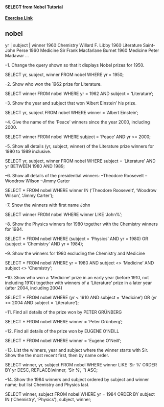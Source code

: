 #### SELECT from Nobel Tutorial
#### [Exercise Link](http://sqlzoo.net/wiki/SELECT_from_Nobel_Tutorial)

nobel
----------------------------
yr | subject | winner
1960	Chemistry	Willard F. Libby
1960	Literature	Saint-John Perse
1960	Medicine	Sir Frank Macfarlane Burnet
1960	Medicine	Peter Madawar
...


--1. Change the query shown so that it displays Nobel prizes for 1950.

SELECT yr, subject, winner FROM nobel
	WHERE yr = 1950;

--2. Show who won the 1962 prize for Literature.

SELECT winner FROM nobel
	WHERE yr = 1962 AND subject = 'Literature';

--3. Show the year and subject that won 'Albert Einstein' his prize.

SELECT yr, subject FROM nobel
	WHERE winner = 'Albert Einstein';

--4. Give the name of the 'Peace' winners since the year 2000, including 2000.

SELECT winner FROM nobel
	WHERE subject = 'Peace' AND yr >= 2000;

--5. Show all details (yr, subject, winner) of the Literature prize winners for 1980 to 1989 inclusive.

SELECT yr, subject, winner FROM nobel
	WHERE subject = 'Literature' AND yr BETWEEN 1980 AND 1989;

--6. Show all details of the presidential winners:
--Theodore Roosevelt
--Woodrow Wilson
--Jimmy Carter

SELECT * FROM nobel
	WHERE winner IN ('Theodore Roosevelt',
	                  'Woodrow Wilson',
	                  'Jimmy Carter');

--7. Show the winners with first name John

SELECT winner FROM nobel
	WHERE winner LIKE 'John%';

--8. Show the Physics winners for 1980 together with the Chemistry winners for 1984.

SELECT * FROM nobel
	WHERE (subject = 'Physics' AND yr = 1980) OR (subject = 'Chemistry' AND yr = 1984);

--9. Show the winners for 1980 excluding the Chemistry and Medicine

SELECT * FROM nobel
	WHERE yr = 1980 AND subject <> 'Medicine' AND subject <> 'Chemistry';

--10. Show who won a 'Medicine' prize in an early year (before 1910, not including 1910) together with winners of a 'Literature' prize in a later year (after 2004, including 2004)

SELECT * FROM nobel
	WHERE (yr < 1910 AND subject = 'Medicine') OR (yr >= 2004 AND subject = 'Literature');

--11. Find all details of the prize won by PETER GRÜNBERG

SELECT * FROM nobel
	WHERE winner = 'Peter Grünberg';

--12. Find all details of the prize won by EUGENE O'NEILL

SELECT * FROM nobel
	WHERE winner = 'Eugene O\'Neill';

--13. List the winners, year and subject where the winner starts with Sir. Show the the most recent first, then by name order.

SELECT winner, yr, subject FROM nobel
	WHERE winner LIKE 'Sir %'
		ORDER BY yr DESC, REPLACE(winner, 'Sir %', '') ASC;

--14. Show the 1984 winners and subject ordered by subject and winner name; but list Chemistry and Physics last.

SELECT winner, subject FROM nobel
	WHERE yr = 1984
		ORDER BY subject IN ('Chemistry', 'Physics'), subject, winner;
